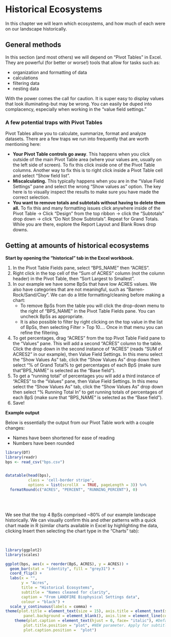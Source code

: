# Historical Ecosystems {#historicalEcosystems}

In this chapter we will learn which ecosystems, and how much of each were on our landscape historically.


## General methods

In this section (and most others) we will depend on "Pivot Tables" in Excel.  They are powerful (for better or worse!) tools that allow for tasks such as:

* organization and formatting of data
* calculations
* filtering data
* nesting data

With the power comes the call for caution.  It is super easy to display values that look illuminating-but may be wrong.  You can easily be duped into complacency, especially when working in the "value field settings."

### A few potential traps with Pivot Tables
Pivot Tables allow you to calculate, summarize, format and analyze datasets.  There are a few traps we run into frequently that are worth mentioning here:

* **Your Pivot Table controls go away**.  This happens when you click outside of the main Pivot Table area (where your values are, usually on the left side of screen).  To fix this click inside one of the Pivot Table columns.  Another way to fix this is to right click inside a Pivot Table cell and select "Show field list". 
* **Miscalculating.**  This typically happens when you are in the "Value Field Settings" pane and select the wrong "Show values as" option.  The key here is to visually inspect the results to make sure you have made the correct selection.
* **You want to remove totals and subtotals without having to delete them all.** To fix this and many formatting issues click anywhere inside of the Pivot Table -> Click "Design" from the top ribbon -> click the "Subtotals" drop down -> click "Do Not Show Subtotals".  Repeat for Grand Totals.  While you are there, explore the Report Layout and Blank Rows drop downs.


## Getting at amounts of historical ecosystems

**Start by opening the "historical" tab in the Excel workbook.**  

1. In the Pivot Table Fields pane, select "BPS_NAME" then "ACRES".  
2. Right click in the top cell of the "Sum of ACRES" column (not the column header) in the Pivot Table, then "Sort Largest to Smallest".
3. In our example we have some BpSs that have low ACRES values.  We also have categories that are not meaningful, such as "Barren-Rock/Sand/Clay".  We can do a little formatting/cleaning before making a chart:
    * To remove BpSs from the table you will click the drop-down menu to the right of "BPS_NAME" in the Pivot Table Fields pane.  You can uncheck BpSs as appropriate.
    * It is also possible to filter by right clicking on the top value in the list of BpSs, then selecting Filter > Top 10....  Once in that menu you can refine the filtering.
4. To get percentages, drag "ACRES" from the top Pivot Table Field pane to the "Values" pane.  This will add a second "ACRES" column to the table.  Click the drop down in the second instance of "ACRES" (reads "SUM of ACRES2" in our example), then Value Field Settings.  In this menu select the "Show Values As" tab, click the "Show Values As" drop down then select "% of Grand Total% to get percentages of each BpS (make sure that "BPS_NAME" is selected as the "Base field").  
5.  To get a "running total" of percentages you will add a third instance of "ACRES" to the "Values" pane, then Value Field Settings.  In this menu select the "Show Values As" tab, click the "Show Values As" drop down then select "% Running Total In" to get running totals of  percentages of each BpS (make sure that "BPS_NAME" is selected as the "Base field"). 
6. Save!



**Example output**

Below is essentially the output from our Pivot Table work with a couple changes:

* Names have been shortened for ease of reading
* Numbers have been rounded

```r
library(DT)
library(readr)
bps <- read_csv("bps.csv")


datatable(head(bps), 
          class = 'cell-border stripe', 
          options = list(scrollX  = TRUE, pageLength = 3)) %>%
  formatRound(c("ACRES", "PERCENT", "RUNNING_PERCENT"), 0)

```

<br>
<br>

We see that the top 4 BpSs comprised ~80% of our example landscape historically.  We can visually confirm this and other patterns with a quick chart made in R (similar charts available in Excel by highlighting the data, clicking Insert then selecting the chart type in the "Charts" tab):

<br>

```r
library(ggplot2)
library(scales)

ggplot(bps, aes(x = reorder(BpS, ACRES), y = ACRES)) + 
  geom_bar(stat = "identity", fill = "grey31") +
  coord_flip() +
  labs(x = "", 
       y = "Acres", 
       title = "Historical Ecosystems",
       subtitle = "Names cleaned for clarity",
       caption = "From LANDFIRE Biophysical Settings data",
       colour = "black") +
  scale_y_continuous(labels = comma) +
theme(plot.title = element_text(size = 15), axis.title = element_text(size = 13), panel.grid.major = element_blank(), panel.grid.minor = element_blank(),
        panel.background = element_blank(), axis.line = element_line(colour = "black")) +
    theme(plot.caption = element_text(hjust = 0, face= "italic"), #Default is hjust=1
        plot.title.position = "plot", #NEW parameter. Apply for subtitle too.
        plot.caption.position =  "plot")
```


